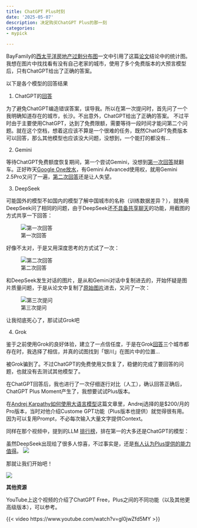 ```yaml
---
title: ChatGPT Plus时刻
date: '2025-05-07'
description: 决定购买ChatGPT Plus的那一刻
categories:
- mypick

---
```


BayFamily的[西太平洋房地产过剩分布图](https://mp.weixin.qq.com/s/EDrBIIh5T3n1IkpUKwg49Q)一文中引用了这篇[论文](https://www.nature.com/articles/s41467-025-57217-7#Sec2)结论中的统计图。我想在图片中找找看有没有自己老家的城市，使用了多个免费版本的大预言模型后，只有ChatGPT给出了正确的答案。


以下是各个模型的回答结果

1.  ChatGPT的[回答](https://chatgpt.com/share/681b709f-9460-8010-8a98-9671d6b5585f)

为了避免ChatGPT编造错误答案，误导我。所以在第一次提问时，首先问了一个我明确知道存在的城市，长沙。不出意外，ChatGPT给出了正确的答案。
不过平时由于主要使用ChatGPT，达到了免费限额，需要等待一段时间才能问第二个问题。就在这个空档，想着这应该不算是一个很难的任务，既然ChatGPT免费版本可以回答，那么其他模型也应该没大问题，没想到，一个能打的都没有...

2. Gemini

等待ChatGPT免费额度恢复期间，第一个尝试Gemini，没想到[第一次回答](https://g.co/gemini/share/453ff22e72dc)就翻车。正好昨天[Google One放水](https://www.v2ex.com/t/1129860)，有Gemini Advanced使用权，就用Gemini 2.5Pro又问了一遍，[第二次回答](https://g.co/gemini/share/1db75a65c909)还是让人失望。

3. DeepSeek

可能国外的模型不如国内的模型了解中国城市的名称（训练数据差异？），就换用DeepSeek问了相同的问题，由于DeepSeek还[不具备共享聊天](https://github.com/deepseek-ai/DeepSeek-V3/issues/308#issuecomment-2836132961)的功能，用截图的方式共享一下回答：

![第一次回答](https://image.luozx.org/garden/2025/05/6f2dd9f343c1db2fc5baab982720a614.png)

好像不太对，于是又用深度思考的方式试了一次：

![第二次回答](https://image.luozx.org/garden/2025/05/9618f10485e61a4453040edbd4422481.png)

和DeepSeek发生对话的图片，是从和Gemini对话中复制进去的，开始怀疑是图片质量问题，于是从论文中复制了[原始图片](https://media.springernature.com/full/springer-static/image/art%3A10.1038%2Fs41467-025-57217-7/MediaObjects/41467_2025_57217_Fig2_HTML.png?as=webp)进去，又问了一次：

![第三次提问](https://image.luozx.org/garden/2025/05/7b4fc7a7ddc181ea80add33e43725a78.png)

让我彻底死心了，那试试Grok吧

4. Grok

鉴于之前使用Grok的良好体验，建立了一点信任度，于是在Grok[回答](https://x.com/i/grok/share/wXz2krT01Y9iMCHhSM225QzOX)三个城市都存在时，我选择了相信，并真的试图找到「银川」在图片中的位置...

被Grok骗到了。不过ChatGPT的免费使用又恢复了，稳健的完成了要回答的问题，也就没有去测试其他模型了。


在ChatGPT回答后，我也进行了一次仔细逐行对比（人工），确认回答正确后，ChatGPT Plus Moment产生了，我想要试试Plus版本。

在[Andrej Karpathy如何使用大语言模型](../posts/learn-llms-basics-with-andrej-karpathy.qmd)这篇文章里，Andrej选择的是$200/月的Pro版本，当时对他介绍Custome GPT功能（Plus版本也提供）就觉得很有用。因为可以复用Prompt，不必每次输入大量文字提供Context。

同样在那个视频中，提到的LLM [排行榜](https://scale.com/leaderboard)，排在第一的大多还是ChatGPT的模型：

虽然DeepSeek出现给了很多人惊喜，不过事实是，还是[有人认为Plus提供的能力值得](https://fast.v2ex.com/t/1130195?p=1#reply23)。
![](https://image.luozx.org/garden/2025/05/3e2ce7a571dcffd52293ccde8a7c8ad4.png)


那就让我们开始吧！

![](https://image.luozx.org/garden/2025/05/5200242857b8fc6bebe41186f4f85158.png)

**其他资源**

YouTube上这个视频的介绍了ChatGPT Free，Plus之间的不同功能（以及其他更高级版本），可以参考。

{{< video https://www.youtube.com/watch?v=gl0jwZfd5MY >}}